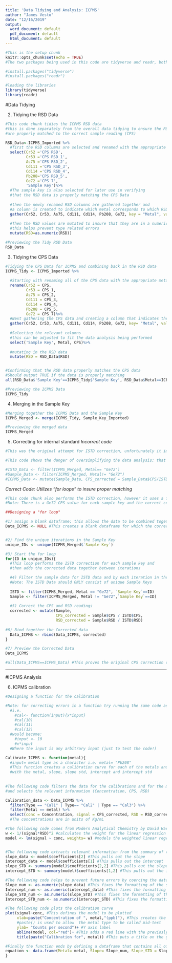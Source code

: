 ```yaml
---
title: 'Data Tidying and Analysis: ICPMS'
author: "James Vesto"
date: "12/16/2019"
output:
  word_document: default
  pdf_document: default
  html_document: default
---
```


```r
#This is the setup chunk
knitr::opts_chunk$set(echo = TRUE)
#The two packages being used in this code are tidyverse and readr, both are available on CRAN and can be installed if necessary with the following lines of code:

#install.packages("tidyverse")
#install.packages("readr")

#loading the libraries
library(tidyverse)
library(readr)
```

#Data Tidying

2) Tidying the RSD Data
```r
#This code chunk tidies the ICPMS RSD data
#this is done separately from the overall data tidying to ensure the RSD values 
#are properly matched to the correct sample reading (CPS)

RSD_Data<-ICPMS_Imported %>%
  #first the RSD columns are selected and renamed with the appropriate metal isotope
  select(Cr52 ='CPS RSD', 
         Cr53 ='CPS RSD_1', 
         As75 ='CPS RSD_2', 
         Cd111 ='CPS RSD_3', 
         Cd114 ='CPS RSD_4', 
         Pb208='CPS RSD_5',
         Ge72 ='CPS_7',
         'Sample Key')%>% 
  #The sample key is also selected for later use in verifying 
  #that the RSD data is properly matching the CPS Data
  
  #then the newly renamed RSD columns are gathered together and 
  #a column is created to indicate which metal corresponds to which RSD
  gather(Cr52, Cr53, As75, Cd111, Cd114, Pb208, Ge72, key = "Metal", value = "RSD")%>%
  
  #Then the RSD values are mutated to insure that they are in a numeric format,
  #this helps prevent type related errors
  mutate(RSD=as.numeric(RSD))

#Previewing the Tidy RSD Data
RSD_Data
```

3) Tidying the CPS Data
```r
#Tidying the CPS Data for ICPMS and combining back in the RSD data
ICPMS_Tidy <- ICPMS_Imported %>% 
  
  #Starting with renaming all of the CPS data with the appropriate metal
  rename(Cr52 = CPS,
         Cr53 = CPS_1,
         As75 = CPS_2,
         Cd111 = CPS_3,
         Cd114 = CPS_4,
         Pb208 = CPS_5,
         Ge72 = CPS_7)%>% 
  #Next gathering the CPS data and creating a column that indicates the coressponding metal 
  gather(Cr52, Cr53, As75, Cd111, Cd114, Pb208, Ge72, key= "Metal", value="CPS")%>% 
  
  #Selecting the relevant columns 
  #this can be adjusted to fit the data analysis being performed
  select('Sample Key', Metal, CPS)%>% 
  
  #mutating in the RSD data
  mutate(RSD = RSD_Data$RSD)


#Confirming that the RSD data properly matches the CPS data
#Should output TRUE if the data is properly matching 
all(RSD_Data$'Sample Key'==ICPMS_Tidy$'Sample Key', RSD_Data$Metal==ICPMS_Tidy$Metal)

#Previewing the ICPMS Data
ICPMS_Tidy
```

4) Merging in the Sample Key
```r
#Merging together the ICPMS Data and the Sample Key
ICPMS_Merged <- merge(ICPMS_Tidy, Sample_Key_Imported)

#Previewing the merged data
ICPMS_Merged
```

5) Correcting for internal standard
*Incorrect code*
```r
#This was the original attempt for ISTD correction, unfortunately it improperly pairs the ISTD readings to the ICPMS Samples, later code is shown which utilizes a "for loop" to correct this mistake.

#This code shows the danger of oversimplifying the data analysis; that it is important to confirm that the data is properly matching 

#ISTD_Data <- filter(ICPMS_Merged, Metal== "Ge72") 
#Sample_Data <- filter(ICPMS_Merged, Metal!= "Ge72")
#ICPMS_Data <- mutate(Sample_Data, CPS_corrected = Sample_Data$CPS/ISTD_Data$CPS, RSD_corrected = Sample_Data$RSD/ISTD_Data$RSD)
```

*Correct Code: Utilizes "for loops" to insure proper matching*
```r
#This code chunk also performs the ISTD correction, however it uses a for loop to insure proper matching of ISTD to sample reading
#Note: There is a Ge72 CPS value for each sample key and the correct code sorts by Sample Key when subtracting the ISTD CPS Value

##Designing a "for loop"

#1) assign a blank dataframe; this allows the data to be combined together between iterations of the loop
Data_ICPMS <- NULL #This creates a blank dataframe for which the corrected data can be added to!


#2) Find the unique iterations in the Sample Key
unique_IDs <- unique(ICPMS_Merged$`Sample Key`)

#3) Start the for loop 
for(ID in unique_IDs){
  #This loop performs the ISTD correction for each sample key and 
  #then adds the corrected data together between iterations

  #4) Filter the sample data for ISTD data and by each iteration in the unique Sample Keys
  #Note: The ISTD Data should ONLY consist of unique Sample Keys
  
  ISTD <- filter(ICPMS_Merged, Metal == "Ge72", `Sample Key`==ID)
  Sample <- filter(ICPMS_Merged, Metal != "Ge72",`Sample Key`==ID)
  
  #5) Correct the CPS and RSD readings
  corrected <- mutate(Sample,
                      CPS_corrected = Sample$CPS / ISTD$CPS,
                      RSD_corrected = Sample$RSD / ISTD$RSD)
  
#6) Bind together the Corrected data
  Data_ICPMS <- rbind(Data_ICPMS, corrected)
}

#7) Preview the Corrected Data
Data_ICPMS

#all(Data_ICPMS==ICPMS_Data) #This proves the original CPS correction code does not properly match the ISTD CPS readings to the Sample CPS readings! output= FALSE shows that the data improperly matches!! 
```
---------------
#ICPMS Analysis

6) ICPMS calibration
```r

#Designing a function for the calibration

#Note: for correcting errors in a function try running the same code as not a function!
  #i.e. 
    #cal<- function(input){x*input}
    #cal(10)
    #cal(11)
    #cal(12)
  #would become:  
    #input <- 10
    #x*input
  #Where the input is any arbitrary input (just to test the code!)

Calibrate_ICPMS <- function(metal){ 
  #input= metal type as a character i.e. metal= "Pb208"
  #This function creates a calibration curve for each of the metals and outputs the plot and a dataframe 
  #with the metal, slope, slope std, intercept and intercept std
  
  
#The following code filters the data for the calibrations and for the metal input
#and selects the relevant information (Concentration, CPS, RSD)

Calibration_data <- Data_ICPMS %>% 
  filter(Type == "Cal1" | Type== "Cal2" | Type == "Cal3") %>% 
  filter(Metal == metal) %>%
  select(conc = Concentration, signal = CPS_corrected, RSD = RSD_corrected)
  #The concentrations are in units of Kg/mL

#The following code comes from Modern Analytical Chemistry by David Harvey
w <- 1/(signal*RSD)^2 #calculates the weight for the linear regression
model <- lm(signal ~ conc, weights= w) #models the weighted linear regression 


#The following code extracts relevant information from the summary of the model
slope_data <- model$coefficients[2] #This pulls out the slope
intercept_data <- model$coefficients[1] #This pulls out the intercept
slope_STD <- summary(model)$coefficients[2,2] #This pulls out the slope standard deviation
intercept_STD <- summary(model)$coefficients[1,2] #This pulls out the intercept 

#The following code helps to prevent future errors by coercing the data into numeric format
Slope_num <- as.numeric(slope_data) #This fixes the formatting of the slope 
Intercept_num <- as.numeric(intercept_data) #This fixes the formatting of the intercept 
Slope_STD_num <- as.numeric(slope_STD) #This fixes the formatting of the slope STD
Intercept_STD_num <- as.numeric(intercept_STD) #This fixes the formatting of the intercept STD

#The following code plots the calibration curve
plot(signal~conc, #This defines the model to be plotted
     xlab=paste("Concentration of ", metal,"(ppb)"), #This creates the X axis label,
     #paste() is used to allow  the metal type to be called mid-text
     ylab= "Counts per second")+ #Y axis label
     abline(model, col="red")+ #This adds a red line with the previosly defined model as the equation
     title(paste("Calibration for", metal)) #This puts a title on the graph

#Finally the function ends by defining a dataframe that contains all of the relevant information from the calibration
equation <- data.frame(Metal= metal, Slope= Slope_num, Slope_STD = Slope_STD_num, Intercept = Intercept_num, Intercept_STD = Intercept_STD_num)
} 
```
